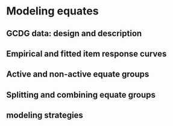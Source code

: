 # Modeling equates {#ch:modelingequates}

## GCDG data: design and description

## Empirical and fitted item response curves

## Active and non-active equate groups

## Splitting and combining equate groups

## modeling strategies
